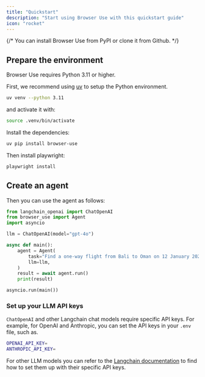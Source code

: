 ```yaml
---
title: "Quickstart"
description: "Start using Browser Use with this quickstart guide"
icon: "rocket"
---
```


{/* You can install Browser Use from PyPI or clone it from Github. */}

## Prepare the environment

Browser Use requires Python 3.11 or higher.

First, we recommend using [uv](https://docs.astral.sh/uv/) to setup the Python environment.

```bash
uv venv --python 3.11
```

and activate it with:

```bash
source .venv/bin/activate
```

Install the dependencies:

```bash
uv pip install browser-use
```

Then install playwright:

```bash
playwright install
```

## Create an agent

Then you can use the agent as follows:

```python agent.py
from langchain_openai import ChatOpenAI
from browser_use import Agent
import asyncio

llm = ChatOpenAI(model="gpt-4o")

async def main():
    agent = Agent(
        task="Find a one-way flight from Bali to Oman on 12 January 2025 on Google Flights. Return me the cheapest option.",
        llm=llm,
    )
    result = await agent.run()
    print(result)

asyncio.run(main())
```

### Set up your LLM API keys

`ChatOpenAI` and other Langchain chat models require specific API keys. For example, for OpenAI and Anthropic, you can set the API keys in your `.env` file, such as.

```bash .env
OPENAI_API_KEY=
ANTHROPIC_API_KEY=
```

For other LLM models you can refer to the [Langchain documentation](https://python.langchain.com/docs/integrations/chat/) to find how to set them up with their specific API keys.
